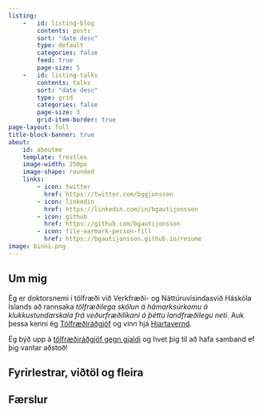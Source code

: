 ```yaml
---
listing:
    -   id: listing-blog
        contents: posts
        sort: "date desc"
        type: default
        categories: false
        feed: true
        page-size: 5
    -   id: listing-talks
        contents: talks
        sort: "date desc"
        type: grid
        categories: false
        page-size: 3
        grid-item-border: true
page-layout: full
title-block-banner: true
about:
    id: aboutme
    template: trestles
    image-width: 250px
    image-shape: rounded
    links:
        - icon: twitter
          href: https://twitter.com/bggjonsson
        - icon: linkedin
          href: https://linkedin.com/in/bgautijonsson
        - icon: github
          href: https://github.com/bgautijonsson
        - icon: file-earmark-person-fill
          href: https://bgautijonsson.github.io/resume
image: binni.png
---
```



::: {#aboutme}

## Um mig

Ég er doktorsnemi í tölfræði við Verkfræði- og Náttúruvísindasvið Háskóla Íslands að rannsaka *tölfræðilega skölun á hámarksúrkomu á klukkustundarskala frá veðurfræðilíkani á þéttu landfræðilegu neti*. Auk þessa kenni ég [Tölfræðiráðgjöf](https://ugla.hi.is/kennsluskra/index.php?tab=nam&chapter=namskeid&id=70742120230&namskra=0){target="_blank"} og vinn hjá [Hjartavernd](https://hjarta.is){target="_blank"}.

Ég býð upp á [tölfræðiráðgjöf gegn gjaldi](pages/radgjof.qmd) og hvet þig til að hafa samband ef þig vantar aðstoð! 

:::



## Fyrirlestrar, viðtöl og fleira

::: {#listing-talks}
:::


## Færslur

::: {#listing-blog}
:::